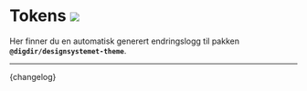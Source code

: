 

<Meta title='Endringslogger/Theme' />

# Tokens [![](https://img.shields.io/npm/v/@digdir/designsystemet-theme?label=latest%20release&color=0051be)](https://www.npmjs.com/package/@digdir/designsystemet-theme)

Her finner du en automatisk generert endringslogg til pakken **`@digdir/designsystemet-theme`**.

---

<Markdown>{changelog}</Markdown>
